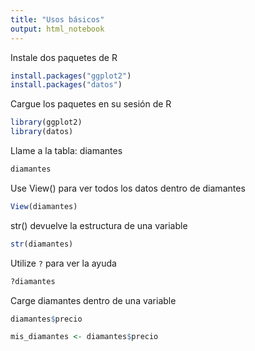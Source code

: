 ```yaml
---
title: "Usos básicos"
output: html_notebook
---
```


Instale dos paquetes de R

```r
install.packages("ggplot2")
install.packages("datos")
```

Cargue los paquetes en su sesión de R

```r
library(ggplot2)
library(datos)
```

Llame a la tabla: diamantes

```r
diamantes
```

Use View() para ver todos los datos dentro de diamantes


```r
View(diamantes)
```

str() devuelve la estructura de una variable

```r
str(diamantes)
```

Utilize `?` para ver la ayuda

```r
?diamantes
```

Carge diamantes dentro de una variable

```r
diamantes$precio
```


```r
mis_diamantes <- diamantes$precio
```

